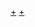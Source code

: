 {{Navbox
|name=中国电视剧飞天奖优秀男演员
|title=[[中国电视剧飞天奖优秀男演员]]
|group1 = 1980年代
|listclass=hlist
|list1=
* [[田成仁]]、[[位北原]]（1984）
* [[陈剑飞]]（1985）
* [[李法曾]]（1986）
* [[侯永生]]（1987）
* [[李保田]]（1988）
* [[陈道明]]（1989）
|group2 = 1990年代
|list2=
* [[严翔]]（1990）
* [[陈道明]]（1991）
* [[高强 (演员)|高强]]（1992）
* [[高明 (演员)|高明]]（1993）
* [[王志文]]（1994）
* [[鲍国安]]（1995）
* [[陶泽如]]（1996）
* [[张丰毅]]（1997）
* [[魏启明]]、[[姜华 (男演员)|姜华]]（1998）
* [[焦晃]]、[[吴若甫]]（1999） 
|group3 = 2000年代
|list3=
* [[唐国强]]、[[杜雨露]]（2000）
* [[梁冠华]]、[[杨树林 (演员)|杨树林]]（2001）
* [[唐国强]]、[[孙海英]]（2002）
* [[李保田]]、[[高明 (演员)|高明]]、[[程煜]]（2003）
* [[陈建斌]]、[[侯勇]]（2004）
* [[陈宝国]]、[[张丰毅]]（2005）
* [[李幼斌]]、[[王伍福]]（2007）
* [[张国立]]、[[孙红雷]]（2009）
|group4 = 2010年代
|list4=
* [[黄志忠]]、[[陈宝国]]（2011）
* [[张嘉益]]、[[孙维民]]（2013）
* [[陈宝国]]（2015）
* [[张桐 (演员)|张桐]]（2017）
|group5 = 2020年代
|list5=
* [[何冰]]（2020）
}}<noinclude>
[[Category:飞天奖|+]]
[[Category:中国电视剧飞天奖优秀男演员得主|+]]

</noinclude>